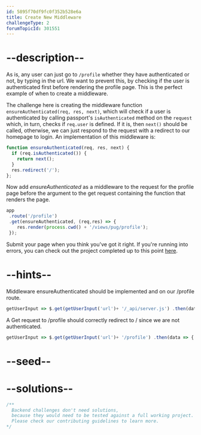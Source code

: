 ```yaml
---
id: 5895f70df9fc0f352b528e6a
title: Create New Middleware
challengeType: 2
forumTopicId: 301551
---
```


# --description--

As is, any user can just go to `/profile` whether they have authenticated or not, by typing in the url. We want to prevent this, by checking if the user is authenticated first before rendering the profile page. This is the perfect example of when to create a middleware.

The challenge here is creating the middleware function `ensureAuthenticated(req, res, next)`, which will check if a user is authenticated by calling passport's `isAuthenticated` method on the `request` which, in turn, checks if `req.user` is defined. If it is, then `next()` should be called, otherwise, we can just respond to the request with a redirect to our homepage to login. An implementation of this middleware is:

```js
function ensureAuthenticated(req, res, next) {
  if (req.isAuthenticated()) {
    return next();
  }
  res.redirect('/');
};
```

Now add *ensureAuthenticated* as a middleware to the request for the profile page before the argument to the get request containing the function that renders the page.

```js
app
 .route('/profile')
 .get(ensureAuthenticated, (req,res) => {
    res.render(process.cwd() + '/views/pug/profile');
 });
```

Submit your page when you think you've got it right. If you're running into errors, you can check out the project completed up to this point [here](https://gist.github.com/camperbot/ae49b8778cab87e93284a91343da0959).

# --hints--

Middleware ensureAuthenticated should be implemented and on our /profile route.

```js
getUserInput => $.get(getUserInput('url')+ '/_api/server.js') .then(data => { assert.match(data, /ensureAuthenticated[^]*req.isAuthenticated/gi, 'Your ensureAuthenticated middleware should be defined and utilize the req.isAuthenticated function'); assert.match(data, /profile[^]*get[^]*ensureAuthenticated/gi, 'Your ensureAuthenticated middleware should be attached to the /profile route'); }, xhr => { throw new Error(xhr.statusText); })
```

A Get request to /profile should correctly redirect to / since we are not authenticated.

```js
getUserInput => $.get(getUserInput('url')+ '/profile') .then(data => { assert.match(data, /Home page/gi, 'An attempt to go to the profile at this point should redirect to the homepage since we are not logged in'); }, xhr => { throw new Error(xhr.statusText); })
```

# --seed--

# --solutions--

```js
/**
  Backend challenges don't need solutions, 
  because they would need to be tested against a full working project. 
  Please check our contributing guidelines to learn more.
*/
```
